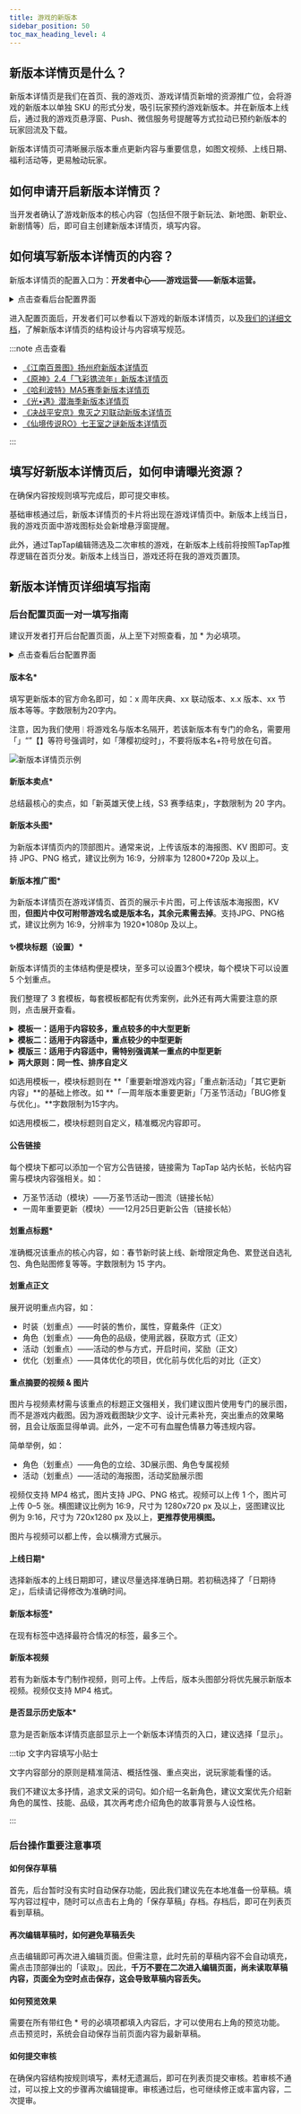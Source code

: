 ```yaml
---
title: 游戏的新版本
sidebar_position: 50
toc_max_heading_level: 4
---
```


## 新版本详情页是什么？

新版本详情页是我们在首页、我的游戏页、游戏详情页新增的资源推广位，会将游戏的新版本以单独 SKU 的形式分发，吸引玩家预约游戏新版本。并在新版本上线后，通过我的游戏页悬浮窗、Push、微信服务号提醒等方式拉动已预约新版本的玩家回流及下载。

新版本详情页可清晰展示版本重点更新内容与重要信息，如图文视频、上线日期、福利活动等，更易触动玩家。

## 如何申请开启新版本详情页？

当开发者确认了游戏新版本的核心内容（包括但不限于新玩法、新地图、新职业、新剧情等）后，即可自主创建新版本详情页，填写内容。

## 如何填写新版本详情页的内容？

新版本详情页的配置入口为：**开发者中心——游戏运营——新版本运营。**

<details>
<summary>点击查看后台配置界面</summary>

<>

![新版本详情页配置界面](/img/in-game-events-configure.png)

</>

</details>

进入配置页面后，开发者们可以参看以下游戏的新版本详情页，以及[我们的详细文档](#新版本详情页详细填写指南)，了解新版本详情页的结构设计与内容填写规范。

:::note 点击查看

- [《江南百景图》扬州府新版本详情页](https://www.taptap.com/game-event/20)
- [《原神》2.4「飞彩镌流年」新版本详情页](https://www.taptap.com/game-event/10)
- [《哈利波特》MA5赛季新版本详情页](https://www.taptap.com/game-event/21)
- [《光•遇》潜海季新版本详情页](https://www.taptap.com/game-event/24)
- [《决战平安京》鬼灭之刃联动新版本详情页](https://www.taptap.com/game-event/9)
- [《仙境传说RO》七王室之谜新版本详情页](https://www.taptap.com/game-event/12)

:::

## 填写好新版本详情页后，如何申请曝光资源？

在确保内容按规则填写完成后，即可提交审核。

基础审核通过后，新版本详情页的卡片将出现在游戏详情页中。新版本上线当日，我的游戏页面中游戏图标处会新增悬浮窗提醒。

此外，通过TapTap编辑筛选及二次审核的游戏，在新版本上线前将按照TapTap推荐逻辑在首页分发。新版本上线当日，游戏还将在我的游戏页置顶。

## 新版本详情页详细填写指南

### 后台配置页面一对一填写指南

建议开发者打开后台配置页面，从上至下对照查看，加 \* 为必填项。

<details>
<summary>点击查看后台配置界面</summary>

<>

![新版本详情页配置界面](/img/in-game-events-configure.png)

</>

</details>

#### 版本名*

填写更新版本的官方命名即可，如：x 周年庆典、xx 联动版本、x.x 版本、xx 节版本等等。字数限制为20字内。

注意，因为我们使用`｜`将游戏名与版本名隔开，若该新版本有专门的命名，需要用「」“”【】等符号强调时，如「薄樱初绽时」，不要将版本名+符号放在句首。

![新版本详情页示例](/img/in-game-events-example.png)

#### 新版本卖点*

总结最核心的卖点，如「新英雄天使上线，S3 赛季结束」，字数限制为 20 字内。

#### 新版本头图*

为新版本详情页内的顶部图片。通常来说，上传该版本的海报图、KV 图即可。支持 JPG、PNG 格式，建议比例为 16:9，分辨率为 12800*720p 及以上。

#### 新版本推广图*

为新版本详情页在游戏详情页、首页的展示卡片图，可上传该版本海报图，KV 图，**但图片中仅可附带游戏名或是版本名，其余元素需去掉**。支持JPG、PNG格式，建议比例为 16:9，分辨率为 1920*1080p 及以上。

#### ✨模块标题（设置）*

新版本详情页的主体结构便是模块，至多可以设置3个模块，每个模块下可以设置 5 个划重点。

我们整理了 3 套模板，每套模板都配有优秀案例，此外还有两大需要注意的原则，点击展开查看。

<details>
<summary><strong>模板一：适用于内容较多，重点较多的中大型更新</strong></summary>

<>

新版本详情页中所要填写的内容为**重要的新增游戏内容、重点新活动、以及其它有吸引力的内容这三类。**那么在更新内容较多时我们就可以将该版本的所有更新内容汇总为这三类，设置
  
1. **「重要新增游戏内容」**
2. **「重点新活动」**
3. **「其它更新内容」**
  
这三个模块（模块名可一定程度自定义）。那么，汇总到每一类下的每一个小点，则对应模块下的划重点。更新详情则对应划重点下的正文与图片视频素材。

:::note 参考案例
  
- [点击查看《原神》2.4新版本「飞彩镌流年」新版本详情页](https://www.taptap.com/game-event/10)
- [点击查看《江南百景图》扬州府新版本详情页](https://www.taptap.com/game-event/20)
  
:::

</>

</details>

<details>

<summary><strong>模板二：适用于内容适中，重点较少的中型更新</strong></summary>

<>

可能存在这种情况，某一版本的更新内容并不多，重点内容仅有 2–3 个，继续使用模板一，可能导致为数不多的重点被录收在了一个大模块之下，既不直观，内容展示得也不够多。
  
如果遇到这种情况，则可以直接将为数不多的重点作为模块，直接展示清楚。若某一重点需要拓写多条（如更新了 4 个角色），则在该模块下再加几个划重点即可，基本也可容纳。

:::note 参考案例
  
- [点击查看《哈利波特》MA5赛季更新新版本详情页](https://www.taptap.com/game-event/21)
- [点击查看《光•遇》潜海季新版本详情页**](https://www.taptap.com/game-event/24)
  
:::
  
**但模板二的缺点也较为明显，**因为模块最多设置3个。除非确定仅有3大重点需要展示，否则不建议使用模板二。

</>

</details>

<details>
<summary><strong>模版三：适用于内容适中，需特别强调某一重点的中型更新</strong></summary>

模板三是模板一与模板二的结合，主要考虑的是这种情况。
  
某一版本的更新内容适中，按照模板一的做法，游戏内容与活动用到了 1–2 个模块，还余下 1–2 模块可用，但并不想往其中填入价值较低的 BUG 修复等内容。而在游戏内容与活动的模块中却有 1–2 个非常值得详细说明、强调的重点。那么则可以将这 1–2 个重点提取出来，直接作为单独模块。

</details>

<details>
<summary><strong>两大原则：同一性、排序自定义</strong></summary>

<>

无论使用哪一套模板，都需要注意以下两条原则。
  
1. **单个模块下必须是同一类型的内容**
  
    无论使用哪一个模板，都必须遵守这一原则，即单个模块下必须是同一类型的内容，不可将游戏内容、活动内容、其它更新内容混写在一个模块之下。举例：
  
    - 若模块的标题为「春节版本重要游戏更新」，则其下的重点只能是新角色、新地图、新任务、新时装等等，不能包含新活动；
  
    - 若模块的标题为「春节版本新增英雄」，则其下的重点只能是几位新英雄，不仅不能包含新活动，也不能包含同为游戏内容的新地图、新任务、新时装等等。

2. **模块的顺序和数量都可以根据重要程度自行决定**
  
    无论使用哪一个模板，其中模块的顺序和数量都可以根据重要程度自行决定。举例：
  
    - 如某一版本大量的活动才是重点，则可将活动内容填在第一个模块；
    - 如某一版本以大量新增游戏内容与优化修复为主，没有活动内容，则可以仅设置两个模块。

</>

</details>

如选用模板一，模块标题则在 **「重要新增游戏内容」「重点新活动」「其它更新内容」**的基础上修改。如 **「一周年版本重要更新」「万圣节活动」「BUG修复与优化」。**字数限制为15字内。

如选用模板二，模块标题则自定义，精准概况内容即可。

#### 公告链接

每个模块下都可以添加一个官方公告链接，链接需为 TapTap 站内长帖，长帖内容需与模块内容强相关。如：

- 万圣节活动（模块）——万圣节活动一图流（链接长帖）
- 一周年重要更新（模块）——12月25日更新公告（链接长帖）

#### 划重点标题*

准确概况该重点的核心内容，如：春节新时装上线、新增限定角色、累登送自选礼包、角色贴图修复等等。字数限制为 15 字内。

#### 划重点正文

展开说明重点内容，如：

- 时装（划重点）——时装的售价，属性，穿戴条件（正文）
- 角色（划重点）——角色的品级，使用武器，获取方式（正文）
- 活动（划重点）——活动的参与方式，开启时间，奖励（正文）
- 优化（划重点）——具体优化的项目，优化前与优化后的对比（正文）

#### 重点摘要的视频 & 图片

图片与视频素材需与该重点的标题正文强相关，我们建议图片使用专门的展示图，而不是游戏内截图。因为游戏截图缺少文字、设计元素补充，突出重点的效果略弱，且会让版面显得单调。此外，一定不可有血腥色情暴力等违规内容。

简单举例，如：

- 角色（划重点）——角色的立绘、3D展示图、角色专属视频
- 活动（划重点）——活动的海报图，活动奖励展示图

视频仅支持 MP4 格式，图片支持 JPG、PNG 格式。视频可以上传 1 个，图片可上传 0–5 张。横图建议比例为 16:9，尺寸为 1280x720 px 及以上，竖图建议比例为 9:16，尺寸为 720x1280 px 及以上，**更推荐使用横图。**

图片与视频可以都上传，会以横滑方式展示。

#### 上线日期*

选择新版本的上线日期即可，建议尽量选择准确日期。若初稿选择了「日期待定」，后续请记得修改为准确时间。

#### 新版本标签*

在现有标签中选择最符合情况的标签，最多三个。

#### 新版本视频

若有为新版本专门制作视频，则可上传。上传后，版本头图部分将优先展示新版本视频。视频仅支持 MP4 格式。

#### 是否显示历史版本*

意为是否新版本详情页底部显示上一个新版本详情页的入口，建议选择「显示」。

:::tip 文字内容填写小贴士

文字内容部分的原则是精准简洁、概括性强、重点突出，说玩家能看懂的话。

我们不建议太多抒情，追求文采的词句。如介绍一名新角色，建议文案优先介绍新角色的属性、技能、品级，其次再考虑介绍角色的故事背景与人设性格。

:::

### 后台操作重要注意事项

#### 如何保存草稿

首先，后台暂时没有实时自动保存功能，因此我们建议先在本地准备一份草稿。填写内容过程中，随时可以点击右上角的「保存草稿」存档。存档后，即可在列表页看到草稿。

#### 再次编辑草稿时，如何避免草稿丢失

点击编辑即可再次进入编辑页面。但需注意，此时先前的草稿内容不会自动填充，需点击顶部弹出的「读取」。因此，**千万不要在二次进入编辑页面，尚未读取草稿内容，页面全为空时点击保存，这会导致草稿内容丢失。**

#### 如何预览效果

需要在所有带红色 * 号的必填项都填入内容后，才可以使用右上角的预览功能。点击预览时，系统会自动保存当前页面内容为最新草稿。

#### 如何提交审核

在确保内容结构按规则填写，素材无遗漏后，即可在列表页提交审核。若审核不通过，可以按上文的步骤再次编辑提审。审核通过后，也可继续修正或丰富内容，二次提审。
